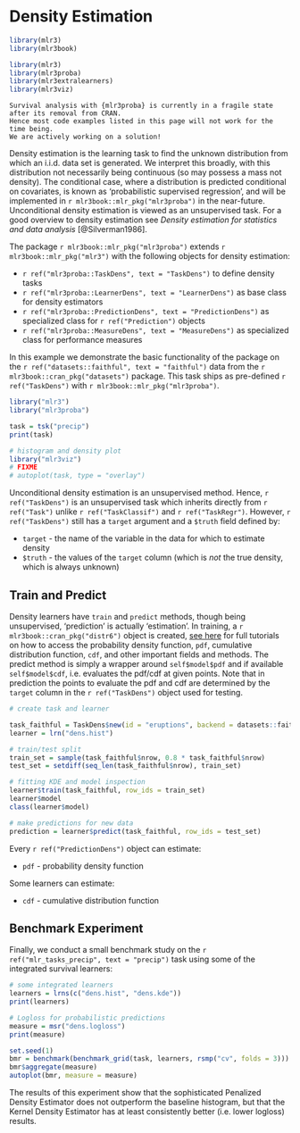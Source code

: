 # Density Estimation {#density}

```r
library(mlr3)
library(mlr3book)
```

```r
library(mlr3)
library(mlr3proba)
library(mlr3extralearners)
library(mlr3viz)
```

```block
Survival analysis with {mlr3proba} is currently in a fragile state after its removal from CRAN.
Hence most code examples listed in this page will not work for the time being.
We are actively working on a solution!
```

Density estimation is the learning task to find the unknown distribution from which an i.i.d. data set is generated.
We interpret this broadly, with this distribution not necessarily being continuous (so may possess a mass not density).
The conditional case, where a distribution is predicted conditional on covariates, is known as ‘probabilistic supervised regression’, and will be implemented in `r mlr3book::mlr_pkg("mlr3proba")` in the near-future.
Unconditional density estimation is viewed as an unsupervised task.
For a good overview to density estimation see *Density estimation for statistics and data analysis* [@Silverman1986].

The package `r mlr3book::mlr_pkg("mlr3proba")` extends `r mlr3book::mlr_pkg("mlr3")` with the following objects for density estimation:

* `r ref("mlr3proba::TaskDens", text = "TaskDens")` to define density tasks
* `r ref("mlr3proba::LearnerDens", text = "LearnerDens")` as base class for density estimators
* `r ref("mlr3proba::PredictionDens", text = "PredictionDens")` as specialized class for `r ref("Prediction")` objects
* `r ref("mlr3proba::MeasureDens", text = "MeasureDens")` as specialized class for performance measures

In this example we demonstrate the basic functionality of the package on the `r ref("datasets::faithful", text = "faithful")` data from the `r mlr3book::cran_pkg("datasets")` package.
This task ships as pre-defined `r ref("TaskDens")` with `r mlr3book::mlr_pkg("mlr3proba")`.

```r
library("mlr3")
library("mlr3proba")

task = tsk("precip")
print(task)

# histogram and density plot
library("mlr3viz")
# FIXME
# autoplot(task, type = "overlay")
```

Unconditional density estimation is an unsupervised method.
Hence, `r ref("TaskDens")` is an unsupervised task which inherits directly from `r ref("Task")` unlike `r ref("TaskClassif")` and `r ref("TaskRegr")`.
However, `r ref("TaskDens")` still has a `target` argument and a `$truth` field defined by:

  * `target` - the name of the variable in the data for which to estimate density
  * `$truth` - the values of the `target` column (which is *not* the true density, which is always unknown)

## Train and Predict

Density learners have `train` and `predict` methods, though being unsupervised, 'prediction' is actually 'estimation'.
In training, a `r mlr3book::cran_pkg("distr6")` object is created,
[see here](https://alan-turing-institute.github.io/distr6/) for full tutorials on how to access the probability density function, `pdf`, cumulative distribution function, `cdf`, and other important fields and methods.
The predict method is simply a wrapper around `self$model$pdf` and if available `self$model$cdf`, i.e. evaluates the pdf/cdf at given points.
Note that in prediction the points to evaluate the pdf and cdf are determined by the `target` column in the `r ref("TaskDens")` object used for testing.

```r
# create task and learner

task_faithful = TaskDens$new(id = "eruptions", backend = datasets::faithful$eruptions)
learner = lrn("dens.hist")

# train/test split
train_set = sample(task_faithful$nrow, 0.8 * task_faithful$nrow)
test_set = setdiff(seq_len(task_faithful$nrow), train_set)

# fitting KDE and model inspection
learner$train(task_faithful, row_ids = train_set)
learner$model
class(learner$model)

# make predictions for new data
prediction = learner$predict(task_faithful, row_ids = test_set)
```

Every `r ref("PredictionDens")` object can estimate:

  * `pdf` - probability density function

Some learners can estimate:

  * `cdf` - cumulative distribution function

## Benchmark Experiment

Finally, we conduct a small benchmark study on the `r ref("mlr_tasks_precip", text = "precip")` task using some of the integrated survival learners:

```r
# some integrated learners
learners = lrns(c("dens.hist", "dens.kde"))
print(learners)

# Logloss for probabilistic predictions
measure = msr("dens.logloss")
print(measure)

set.seed(1)
bmr = benchmark(benchmark_grid(task, learners, rsmp("cv", folds = 3)))
bmr$aggregate(measure)
autoplot(bmr, measure = measure)
```

The results of this experiment show that the sophisticated Penalized Density Estimator does not outperform the baseline histogram, but that the Kernel Density Estimator has at least consistently better (i.e. lower logloss) results.
